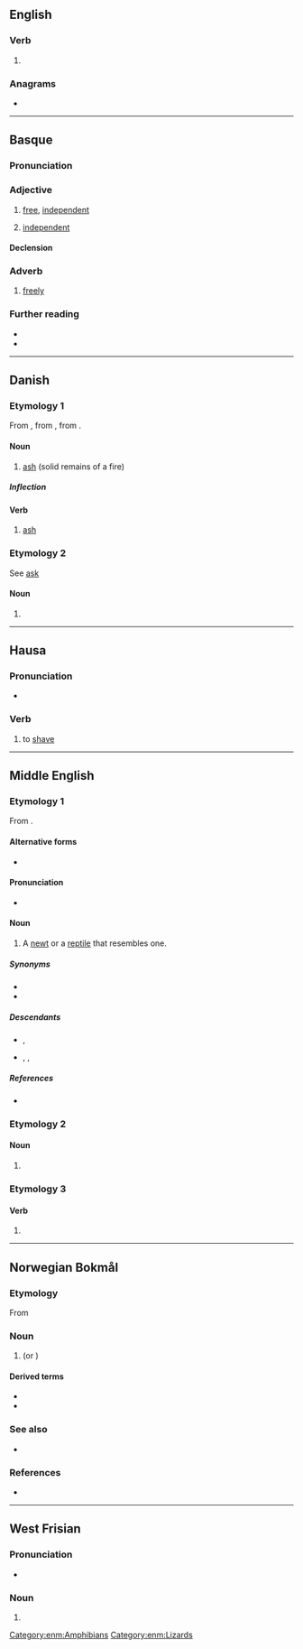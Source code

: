 {{also|Aske}}
==English==

===Verb===
{{en-verb}}

# {{obsolete spelling of|en|ask}}

===Anagrams===
* {{anagrams|en|a=aeks|KEAS|Kase|akes|keas|kesa|sake|saké|seak}}

----

==Basque==

===Pronunciation===
{{eu-IPA/new}}

===Adjective===
{{eu-adj}}

# [[free]], [[independent]]
# {{lb|eu|mathematics}} [[independent]]

====Declension====
{{eu-decl-noun|form=both|ending=V}}

===Adverb===
{{eu-adv}}

# [[freely]]

===Further reading===
* {{R:EH}}
* {{R:OEH}}

----

==Danish==

===Etymology 1===
From {{der|da|gmq-oda|askæ}}, from {{der|da|non|aska||}}, from {{der|da|gem-pro|*askǭ}}.

====Noun====
{{da-noun|n|r}}

# [[ash]] (solid remains of a fire)

=====Inflection=====
{{da-noun-infl|n|r}}

====Verb====
{{da-verb|ask|aske|asker|askede|har|asket}}

# [[ash]]

===Etymology 2===
See [[ask#Danish|ask]]

====Noun====
{{head|da|noun form|g=c}}

# {{indefinite plural of|da|ask}}

----

==Hausa==

===Pronunciation===
* {{ha-IPA|askḕ}}

===Verb===
{{ha-verb|4|askḕ}}

# to [[shave]] {{gloss|usually the head}}

----

==Middle English==

===Etymology 1===
{{dercat|enm|ang|gmw-pro|inh=2}}
From {{inh|enm|ang|āþexe}}.

====Alternative forms====
* {{alter|enm|arske}}

====Pronunciation====
* {{IPA|enm|/ˈask(ə)/}}

====Noun====
{{head|enm|noun}}

# A [[newt]] or a [[reptile]] that resembles one.

=====Synonyms=====
* {{l|enm|newte}}
* {{l|enm|evete}}

=====Descendants=====
* {{desc|en|ask|id=lizard}}, {{l|en|askard}}
* {{desc|sco|ask}}, {{l|sco|esk}}, {{l|sco|awsk}}

=====References=====
* {{R:MED Online|entry=aske |pos=n |id=MED2476 |accessdate=2018-05-26}}

===Etymology 2===

====Noun====
{{head|enm|noun}}

# {{alternative form of|enm|asshe|t=burnt matter|id=burnt matter}}

===Etymology 3===

====Verb====
{{head|enm|verb}}

# {{alternative form of|enm|axen|t=to ask|id=to ask}}

[[Category:enm:Amphibians]]
[[Category:enm:Lizards]]

----

==Norwegian Bokmål==
{{wikipedia|lang=no}}

===Etymology===
From {{der|nb|non|aska}}

===Noun===
{{head|nb|noun|g=m|g2=f|definite singular|aska|or|asken}}

# {{l|en|ash}} (or {{l|en|ashes}}) {{q|powdery residue left after burning a substance}}

====Derived terms====
* {{l|nb|askebeger}}
* {{l|nb|flygeaske}}

===See also===
* {{l-nn|oske}}

===References===
* {{R:The Bokmål Dictionary}}

----

==West Frisian==

===Pronunciation===
* {{IPA|fy|/ˈɔskə/}}

===Noun===
{{fy-noun-dim}}

# {{diminutive of|fy|as|nocat=1}}